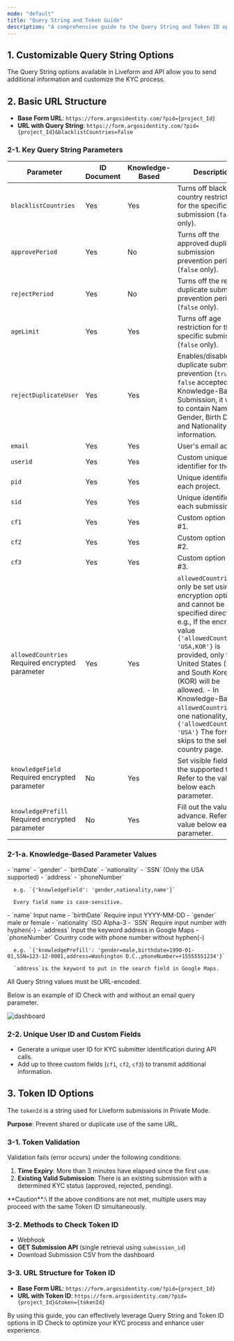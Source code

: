 ```yaml
---
mode: "default"
title: "Query String and Token Guide"
description: "A comprehensive guide to the Query String and Token ID options for Liveform. These options enable features such as transmitting additional information, preventing duplicate submissions, and identifying users. Explore essential tools to optimize your ID Check process."
---
```


## 1. Customizable Query String Options

The Query String options available in Liveform and API allow you to send additional information and customize the KYC process.

## 2. Basic URL Structure

- **Base Form URL**: `https://form.argosidentity.com/?pid={project_Id}`
- **URL with Query String**: `https://form.argosidentity.com/?pid={project_Id}&blacklistCountries=false`

### 2-1. Key Query String Parameters

| Parameter                                         | ID Document | Knowledge-Based | Description                                                                                                                                                                                                                                                                                                                                                                                      |
| ------------------------------------------------- | ----------- | --------------- | ------------------------------------------------------------------------------------------------------------------------------------------------------------------------------------------------------------------------------------------------------------------------------------------------------------------------------------------------------------------------------------------------ |
| `blacklistCountries`                              | Yes         | Yes             | Turns off blacklist country restrictions for the specific submission (`false` only).                                                                                                                                                                                                                                                                                                             |
| `approvePeriod`                                   | Yes         | No              | Turns off the approved duplicate submission prevention period (`false` only).                                                                                                                                                                                                                                                                                                                    |
| `rejectPeriod`                                    | Yes         | No              | Turns off the rejected duplicate submission prevention period (`false` only).                                                                                                                                                                                                                                                                                                                    |
| `ageLimit`                                        | Yes         | Yes             | Turns off age restriction for the specific submission (`false` only).                                                                                                                                                                                                                                                                                                                            |
| `rejectDuplicateUser`                             | Yes         | Yes             | Enables/disables duplicate submission prevention (`true` or `false` accepted).  - In Knowledge-Based Submission, it works to contain Name, Gender, Birth Date, and Nationality information.                                                                                                                                                                                                      |
| `email`                                           | Yes         | Yes             | User's email address.                                                                                                                                                                                                                                                                                                                                                                            |
| `userid`                                          | Yes         | Yes             | Custom unique identifier for the user.                                                                                                                                                                                                                                                                                                                                                           |
| `pid`                                             | Yes         | Yes             | Unique identifier for each project.                                                                                                                                                                                                                                                                                                                                                              |
| `sid`                                             | Yes         | Yes             | Unique identifier for each submission.                                                                                                                                                                                                                                                                                                                                                           |
| `cf1`                                             | Yes         | Yes             | Custom option field #1.                                                                                                                                                                                                                                                                                                                                                                          |
| `cf2`                                             | Yes         | Yes             | Custom option field #2.                                                                                                                                                                                                                                                                                                                                                                          |
| `cf3`                                             | Yes         | Yes             | Custom option field #3.                                                                                                                                                                                                                                                                                                                                                                          |
| `allowedCountries`  Required encrypted parameter  | Yes         | Yes             | `allowedCountries` can only be set using the encryption option and cannot be specified directly. e.g., If the encrypted value `{'allowedCountries': 'USA,KOR'}` is provided, only the United States (USA) and South Korea (KOR) will be allowed.  - In Knowledge-Based, if `allowedCountries` set one nationality, e.g. `{'allowedCountries': 'USA'}` The form skips to the select country page. |
| `knowledgeField`     Required encrypted parameter | No          | Yes             | Set visible fields from the supported fields. Refer to the value below each parameter.                                                                                                                                                                                                                                                                                                           |
| `knowledgePrefill`   Required encrypted parameter | No          | Yes             | Fill out the value in advance. Refer to the value below each parameter.                                                                                                                                                                                                                                                                                                                          |

### 2-1-a. Knowledge-Based Parameter Values

<AccordionGroup>
  <Accordion title="knowledgeField Parameter Values" icon="memo-pad">
    - `name`
    - `gender`
    - `birthDate`
    - `nationality`
    - `SSN` (Only the USA supported)
    - `address`
    - `phoneNumber`

      e.g. `{'knowledgeField': 'gender,nationality,name'}`

      Every field name is case-sensitive.
  </Accordion>
  <Accordion title="knowledgePrefill Parameter Values" icon="memo-pad">
    - `name` Input name
    - `birthDate` Require input YYYY-MM-DD
    - `gender` male or female
    - `nationality` ISO Alpha-3
    - `SSN` Require input number with hyphen(-)
    - `address` Input the keyword address in Google Maps
    - `phoneNumber` Country code with phone number without hyphen(-)

      e.g. `{'knowledgePrefill': 'gender=male,birthdate=1990-01-01,SSN=123-12-0001,address=Washington D.C.,phoneNumber=+15555551234'}`

      `address`is the keyword to put in the search field in Google Maps.
  </Accordion>
</AccordionGroup>

<Note>
  All Query String values must be URL-encoded.
</Note>

Below is an example of ID Check with and without an email query parameter.

![dashboard](/images/en_email_queryparameter.png)

### 2-2. Unique User ID and Custom Fields

- Generate a unique user ID for KYC submitter identification during API calls.
- Add up to three custom fields (`cf1`, `cf2`, `cf3`) to transmit additional information.

## 3. Token ID Options

The `tokenId` is a string used for Liveform submissions in Private Mode.

**Purpose**: Prevent shared or duplicate use of the same URL.

### 3-1. Token Validation

Validation fails (error occurs) under the following conditions:

1. **Time Expiry**: More than 3 minutes have elapsed since the first use.
2. **Existing Valid Submission**: There is an existing submission with a determined KYC status (approved, rejected, pending).

<Warning>
  **Caution**:\
  If the above conditions are not met, multiple users may proceed with the same Token ID simultaneously.
</Warning>

### 3-2. Methods to Check Token ID

- Webhook
- **GET Submission API** (single retrieval using `submission_id`)
- Download Submission CSV from the dashboard

### 3-3. URL Structure for Token ID

- **Base Form URL**: `https://form.argosidentity.com/?pid={project_Id}`
- **URL with Token ID**: `https://form.argosidentity.com/?pid={project_Id}&token={tokenId}`

By using this guide, you can effectively leverage Query String and Token ID options in ID Check to optimize your KYC process and enhance user experience.